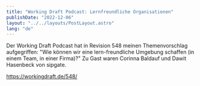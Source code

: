 ```yaml
---
title: "Working Draft Podcast: Lernfreundliche Organisationen"
publishDate: "2022-12-06"
layout: "../../layouts/PostLayout.astro"
lang: "de"
---
```


Der Working Draft Podcast hat in Revision 548 meinen Themenvorschlag aufgegriffen: "Wie können wir eine lern-freundliche Umgebung schaffen (in einem Team, in einer Firma)?" Zu Gast waren Corinna Baldauf und Dawit Hasenbeck von sipgate.

https://workingdraft.de/548/
